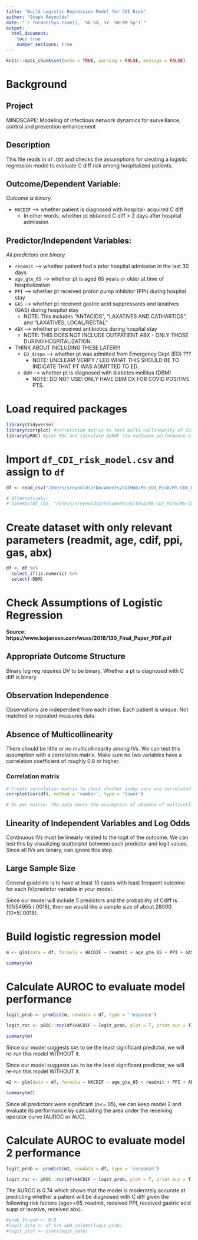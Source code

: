 ```yaml
---
title: "Build Logistic Regression Model for CDI Risk"
author: "Steph Reynolds"
date: "`r format(Sys.time(), '%b %d, %Y  %H:%M %p')`"
output:
  html_document:
    toc: true
    number_sections: true
---
```


```r
knitr::opts_chunk$set(echo = TRUE, warning = FALSE, message = FALSE)
```

# Background

## Project 
MINDSCAPE: Modeling of infectious network dynamics for surveillance, control and prevention enhancement

## Description 
This file reads in `df.CDI` and checks the assumptions for creating a logistic regression model to evaluate C diff risk among hospitalized patients.

## Outcome/Dependent Variable:
*Outcome is binary.*

  * `HACDIF` --> whether patient is diagnosed with hospital- acquired C diff 
    * In other words, whether pt obtained C diff > 2 days after hospital admission

## Predictor/Independent Variables:
*All predictors are binary.*

  * `readmit` --> whether patient had a prior hospital admission in the last 30 days
  * `age_gte_65` --> whether pt is aged 65 years or older at time of hospitalization
  * `PPI` --> whether pt received proton pump inhibitor (PPI) during hospital stay
  * `GAS` --> whether pt received gastric acid suppressants and laxatives (GAS) during hospital stay
    - NOTE: This includes "ANTACIDS", "LAXATIVES AND CATHARTICS", and "LAXATIVES, LOCAL/RECTAL"
  * `ABX` --> whether pt received antibiotics during hospital stay 
    - NOTE: THIS DOES NOT INCLUDE OUTPATIENT ABX - ONLY THOSE DURING HOSPITALIZATION.
  * THINK ABOUT INCLUDING THESE LATER!!!
    - `ED_dispo` --> whether pt was admitted from Emergency Dept (ED) ???
      + NOTE: UNCLEAR! VERIFY / LEO WHAT THIS SHOULD BE TO INDICATE THAT PT WAS ADMITTED TO ED.
    - `DBM` --> whether pt is diagnosed with diabetes mellitus (DBM) 
      + NOTE: DO NOT USE! ONLY HAVE DBM DX FOR COVID POSITIVE PTS.

# Load required packages 
```r
library(tidyverse)
library(corrplot) #correlation matrix to test multi-collinearity of IVs 
library(pROC) #plot ROC and calculate AUROC (to evaluate performance of model)
```

# Import `df_CDI_risk_model.csv` and assign to `df`
```r
df <- read_csv("/Users/sreynolds2/Documents/GitHub/MS-CDI_Risk/MS-CDI_Risk/data/clean/df_CDI_risk_model.csv")

# Alternatively: 
# saveRDS(df_CDI, "/Users/sreynolds2/Documents/GitHub/MS-CDI_Risk/MS-CDI_Risk/data/clean/df_CDI_risk_model.rds")
```

# Create dataset with only relevant parameters (readmit, age, cdif, ppi, gas, abx)
```r
df <- df %>% 
  select_if(is.numeric) %>% 
  select(-DBM)
```

# Check Assumptions of Logistic Regression
**Source: https://www.lexjansen.com/wuss/2018/130_Final_Paper_PDF.pdf**

## Appropriate Outcome Structure 
Binary log reg requires DV to be binary. Whether a pt is diagnosed with C diff is binary.

## Observation Independence
Observations are independent from each other. Each patient is unique. Not matched or repeated measures data. 

## Absence of Multicollinearity
There should be little or no multicollinearity among IVs. We can test this assumption with a correlation matrix. Make sure no two variables have a correlation coefficient of roughly 0.8 or higher.

### Correlation matrix 
```r
# Create correlation matrix to check whether indep vars are correlated with each other
corrplot(cor(df), method = 'number', type = 'lower') 

# As per matrix, the data meets the assumption of absence of multicollinearity. The IVs are not highly correlated with each other. 
```

## Linearity of Independent Variables and Log Odds
Continuous IVs must be linearly related to the logit of the outcome. We can test this by visualizing scatterplot between each predictor and logit values. Since all IVs are binary, can ignore this step.

## Large Sample Size
General guideline is to have at least 10 cases with least frequent outcome for each IV/predictor variable in your model.

Since our model will include 5 predictors and the probability of Cdiff is 101/54955 (.0018), then we would like a sample size of about 28000 (10*5/.0018).

# Build logistic regression model 
```r
m <- glm(data = df, formula = HACDIF ~ readmit + age_gte_65 + PPI + GAS + ABX, family = binomial)

summary(m)

```

# Calculate AUROC to evaluate model performance 
```r
logit_prob <- predict(m, newdata = df, type = 'response') 

logit_roc <- pROC::roc(df$HACDIF ~ logit_prob, plot = T, print.auc = T)

summary(m)
```

Since our model suggests `GAS` to be the least significant predictor, we will re-run this model WITHOUT it.

Since our model suggests `GAS` to be the least significant predictor, we will re-run this model WITHOUT it.
```r
m2 <- glm(data = df, formula = HACDIF ~ age_gte_65 + readmit + PPI + ABX, family = binomial)

summary(m2)
```

Since all predictors were significant (p<=.05), we can keep model 2 and evaluate its performance by calculating the area under the receiving operator curve (AUROC or AUC).

# Calculate AUROC to evaluate model 2 performance 
```r
logit_prob <- predict(m2, newdata = df, type = 'response')

logit_roc <- pROC::roc(df$HACDIF ~ logit_prob, plot = T, print.auc = T)
```

The AUROC is 0.74 which shows that the model is moderately accurate at predicting whether a patient will be diagnosed with C diff given the following risk factors (age>=65, readmit, received PPI, received gastric acid supp or laxative, received abx). 

```r
#prob_thresh <- 0.8
#logit_data <- df %>% add_column(logit_prob)
#logit_plot <- plot(logit_data)
```

